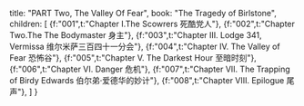 
  title: "PART Two, The Valley Of Fear",
  book: "The Tragedy of Birlstone",
  children: [
    {f:"001",t:"Chapter I.The Scowrers 死酷党人"},
    {f:"002",t:"Chapter Two.The The Bodymaster 身主"},
    {f:"003",t:"Chapter III. Lodge 341, Vermissa 维尔米萨三百四十一分会"},
    {f:"004",t:"Chapter IV. The Valley of Fear 恐怖谷"},
    {f:"005",t:"Chapter V. The Darkest Hour 至暗时刻"},
    {f:"006",t:"Chapter VI. Danger 危机"},
    {f:"007",t:"Chapter VII. The Trapping of Birdy Edwards 伯尔弟·爱德华的妙计"},
    {f:"008",t:"Chapter VIII. Epilogue 尾声"},
  ]
}

<Content ch={meta.children} />

